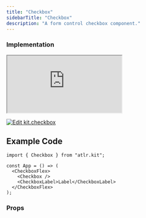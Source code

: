 ```yaml
---
title: "Checkbox"
sidebarTitle: "Checkbox"
description: "A form control checkbox component."
---
```


### Implementation

<iframe
  src="https://codesandbox.io/embed/kit-checkbox-uyf6rm?autoresize=1&hidedevtools=1&hidenavigation=1&fontsize=10&view=preview&theme=light"
  style={{
    width: "100%",
    height: "300px",
    border: "2px solid #EAFF97",
    borderRadius: "12px",
    overflow: "hidden",
  }}
  title="Button-0.2.1"
  allow="accelerometer; ambient-light-sensor; camera; encrypted-media; geolocation; gyroscope; hid; microphone; midi; payment; usb; vr; xr-spatial-tracking"
  sandbox="allow-forms allow-modals allow-popups allow-presentation allow-same-origin allow-scripts"
></iframe>

[![Edit kit.checkbox](https://codesandbox.io/static/img/play-codesandbox.svg)](https://codesandbox.io/s/kit-checkbox-uyf6rm?autoresize=1&hidedevtools=1&hidenavigation=1&fontsize=10&view=preview&theme=light)

## Example Code

```tsx checkbox.tsx
import { Checkbox } from "atlr.kit";

const App = () => (
  <CheckboxFlex>
    <Checkbox />
    <CheckboxLabel>Label</CheckboxLabel>
  </CheckboxFlex>
);
```

### Props
